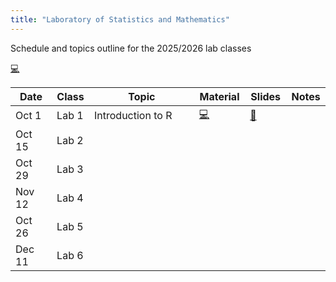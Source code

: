 ```yaml
---
title: "Laboratory of Statistics and Mathematics"
---
```


Schedule and topics outline for the 2025/2026 lab classes


[💻](class1.qmd)

| Date   | Class | Topic              | Material | Slides | Notes |
|--------|-------|--------------------|----------|--------|-------|
| Oct 1  | Lab 1 | Introduction to R  | [💻](class1.qmd)       | [📖](slides/slides_class1.html)    |       |
| Oct 15 | Lab 2 |                    |        |      |       |
| Oct 29 | Lab 3 |                    |       |     |       |
| Nov 12 | Lab 4 |                    |       |     |       |
| Oct 26 | Lab 5 |                    |       |   |       |
| Dec 11 | Lab 6 |                    |      |   |       |